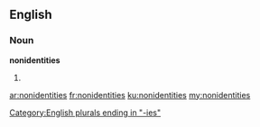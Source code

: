 ==English==

===Noun===
'''nonidentities'''

# {{plural of|nonidentity}}

[[Category:English plurals ending in "-ies"]]

[[ar:nonidentities]]
[[fr:nonidentities]]
[[ku:nonidentities]]
[[my:nonidentities]]